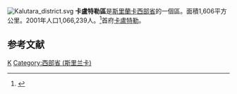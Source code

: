 [[File:Kalutara_district.svg|right]]
'''卡盧特勒區'''是[[斯里蘭卡|斯里蘭卡]][[西部省_(斯里蘭卡)|西部省]]的一個區。面積1,606平方公里。2001年人口1,066,239人。<ref>{{Cite web |url=http://www.statistics.gov.lk/PopHouSat/PDF/Population/p9p2%20Population%20by%20district%20,%20sex,%20sex%20ratio%20and%20population%20density.pdf |title=2001年人口普查 |accessdate=2008-05-08 |archive-date=2012-05-17 |archive-url=https://www.webcitation.org/67j70arpb?url=http://www.statistics.gov.lk/PopHouSat/PDF/Population/p9p2%20Population%20by%20district%20%2C%20sex%2C%20sex%20ratio%20and%20population%20density.pdf |dead-url=no }}</ref>首府[[卡盧特勒|卡盧特勒]]。
==参考文献==
{{reflist}}
{{斯里蘭卡縣級行政區劃}}
[[Category:斯里蘭卡區|K]]
[[Category:西部省_(斯里兰卡)|Category:西部省 (斯里兰卡)]]